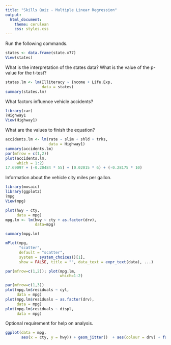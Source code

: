 ```yaml
---
title: "Skills Quiz - Multiple Linear Regression"
output: 
  html_document:
    theme: cerulean
    css: styles.css
---
```



Run the following commands.
```r
states <- data.frame(state.x77)
View(states)
```


What is the interpretation of the states data? What is the value of the p-value for the t-test?
```r
states.lm <- lm(Illiteracy ~ Income + Life.Exp,
                data = states)
summary(states.lm)
```

What factors influence vehicle accidents?
```r
library(car)
?Highway1
View(Highway1)
```

What are the values to finish the equation?
```r
accidents.lm <- lm(rate ~ slim + shld + trks,
                   data = Highway1)
summary(accidents.lm)
par(mfrow = c(1,2))
plot(accidents.lm,
     which = 1:2)
17.69097 + (-0.20484 * 55) + (0.02015 * 6) + (-0.28175 * 10)
```


Information about the vehicle city miles per gallon.
```r
library(mosaic)
library(ggplot2)
?mpg
View(mpg)

plot(hwy ~ cty, 
     data = mpg)
mpg.lm <- lm(hwy ~ cty + as.factor(drv), 
             data=mpg)

summary(mpg.lm)

mPlot(mpg, 
      "scatter", 
      default = "scatter", 
      system = system_choices()[1],
      show = FALSE, title = "", data_text = expr_text(data), ...)

par(mfrow=c(1,2)); plot(mpg.lm, 
                        which=1:2)

par(mfrow=c(1,3))
plot(mpg.lm$residuals ~ cyl,
     data = mpg)
plot(mpg.lm$residuals ~ as.factor(drv),
     data = mpg)
plot(mpg.lm$residuals ~ displ,
     data = mpg)

```

Optional requirement for help on analysis.
```r
ggplot(data = mpg, 
       aes(x = cty, y = hwy)) + geom_jitter()  + aes(colour = drv) + facet_wrap(~drv, ncol = 4)  + stat_smooth(method = lm) + theme(legend.position = "right") + labs(title = "")
```

